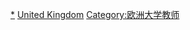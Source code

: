 {{Commons category|Academics from the United Kingdom}}

[[Category:英国大学|*]]
[[Category:各國大學教師|United Kingdom]]
[[Category:欧洲大学教师|Category:欧洲大学教师]]
